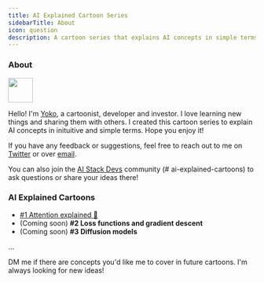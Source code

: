 ```yaml
---
title: AI Explained Cartoon Series
sidebarTitle: About
icon: question
description: A cartoon series that explains AI concepts in simple terms.
---
```


### About

<img height="50" src="https://fly.storage.tigris.dev/ai-cartoons/yoko.png" />

Hello! I'm [Yoko](https://x.com/stuffyokodraws), a cartoonist, developer and investor. I love learning new things and sharing them with others. I created this cartoon series to explain AI concepts in inituitive and simple terms. Hope you enjoy it!

If you have any feedback or suggestions, feel free to reach out to me on [Twitter](https://x.com/stuffyokodraws) or over [email](mailto:ykhli1013@gmail.com).

You can also join the [AI Stack Devs](https://discord.com/invite/ymEUwGeMre) community (# ai-explained-cartoons) to ask questions or share your ideas there!

### AI Explained Cartoons

- [#1 Attention explained 🔗](/1-attention-explained)
- (Coming soon) **#2 Loss functions and gradient descent**
- (Coming soon) **#3 Diffusion models**

...

DM me if there are concepts you'd like me to cover in future cartoons. I'm always looking for new ideas!
